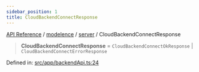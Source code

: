 ```yaml
---
sidebar_position: 1
title: CloudBackendConnectResponse
---
```


[API Reference](/api-reference/modelence/server/type-aliases/../../../index) / [modelence](/api-reference/modelence/server/type-aliases/../../index) / [server](/api-reference/modelence/server/type-aliases/../index) / CloudBackendConnectResponse

> **CloudBackendConnectResponse** = `CloudBackendConnectOkResponse` \| `CloudBackendConnectErrorResponse`

Defined in: [src/app/backendApi.ts:24](https://github.com/modelence/modelence/blob/7a30ecd22bee851ae2925fe6ba92db76a4d9e1d2/packages/modelence/src/app/backendApi.ts#L24)
